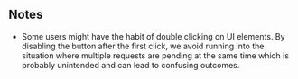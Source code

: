 ## Notes

- Some users might have the habit of double clicking on UI elements. By disabling the button after the first click, we avoid running into the situation where multiple requests are pending at the same time which is probably unintended and can lead to confusing outcomes.
